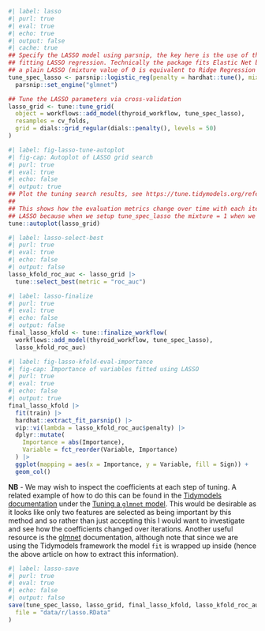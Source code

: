 

```r
#| label: lasso
#| purl: true
#| eval: true
#| echo: true
#| output: false
#| cache: true
## Specify the LASSO model using parsnip, the key here is the use of the glmnet engine which is the R package for
## fitting LASSO regression. Technically the package fits Elastic Net but with a mixture value of 1 it is equivalent to
## a plain LASSO (mixture value of 0 is equivalent to Ridge Regression in an Elastic Net)
tune_spec_lasso <- parsnip::logistic_reg(penalty = hardhat::tune(), mixture = 1) |>
  parsnip::set_engine("glmnet")

## Tune the LASSO parameters via cross-validation
lasso_grid <- tune::tune_grid(
  object = workflows::add_model(thyroid_workflow, tune_spec_lasso),
  resamples = cv_folds,
  grid = dials::grid_regular(dials::penalty(), levels = 50)
)
```

```r
#| label: fig-lasso-tune-autoplot
#| fig-cap: Autoplot of LASSO grid search
#| purl: true
#| eval: true
#| echo: false
#| output: true
## Plot the tuning search results, see https://tune.tidymodels.org/reference/autoplot.tune_results.html
##
## This shows how the evaluation metrics change over time with each iteration of the Lasso (we know we are running a
## LASSO because when we setup tune_spec_lasso the mixture = 1 when we define parsnip::logistic_reg()
tune::autoplot(lasso_grid)
```

```r
#| label: lasso-select-best
#| purl: true
#| eval: true
#| echo: false
#| output: false
lasso_kfold_roc_auc <- lasso_grid |>
  tune::select_best(metric = "roc_auc")
```

```r
#| label: lasso-finalize
#| purl: true
#| eval: true
#| echo: false
#| output: false
final_lasso_kfold <- tune::finalize_workflow(
  workflows::add_model(thyroid_workflow, tune_spec_lasso),
  lasso_kfold_roc_auc)
```

```r
#| label: fig-lasso-kfold-eval-importance
#| fig-cap: Importance of variables fitted using LASSO
#| purl: true
#| eval: true
#| echo: false
#| output: true
final_lasso_kfold |>
  fit(train) |>
  hardhat::extract_fit_parsnip() |>
  vip::vi(lambda = lasso_kfold_roc_auc$penalty) |>
  dplyr::mutate(
    Importance = abs(Importance),
    Variable = fct_reorder(Variable, Importance)
  ) |>
  ggplot(mapping = aes(x = Importance, y = Variable, fill = Sign)) +
  geom_col()
```

**NB** - We may wish to inspect the coefficients at each step of tuning. A related example of how to do this can be found in
the [Tidymodels documentation](https://www.tidymodels.org/learn/) under the [Tuning a `glmnet`
model](https://www.tidymodels.org/learn/models/coefficients/#tuning-a-glmnet-model). This would be desirable as it looks
like only two features are selected as being important by this method and so rather than just accepting this I would
want to investigate and see how the coefficients changed over iterations. Another useful resource is the
[glmnet](https://glmnet.stanford.edu/articles/glmnet.html) documentation, although note that since we are using the
Tidymodels framework the model `fit` is wrapped up inside (hence the above article on how to extract this information).


``` r
#| label: lasso-save
#| purl: true
#| eval: true
#| echo: false
#| output: false
save(tune_spec_lasso, lasso_grid, final_lasso_kfold, lasso_kfold_roc_auc,
  file = "data/r/lasso.RData"
)
```
